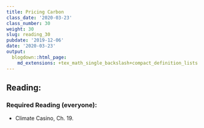 ```yaml
---
title: Pricing Carbon
class_date: '2020-03-23'
class_number: 30
weight: 30
slug: reading_30
pubdate: '2019-12-06'
date: '2020-03-23'
output:
  blogdown::html_page:
    md_extensions: +tex_math_single_backslash+compact_definition_lists
---
```

## Reading:

### Required Reading (everyone):
* Climate Casino, Ch. 19.


